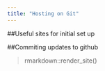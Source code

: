 ```yaml
---
title: "Hosting on Git"
---
```


##Useful sites for initial set up




##Commiting updates to github

> rmarkdown::render_site()